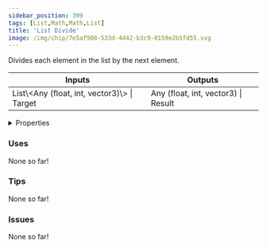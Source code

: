 ```yaml
---
sidebar_position: 399
tags: [List,Math,Math,List]
title: 'List Divide'
image: /img/chip/7e5af908-533d-4d42-b3c9-0159e2b5fd55.svg
---
```


Divides each element in the list by the next element.



<IChip uuid="7e5af908-533d-4d42-b3c9-0159e2b5fd55"/>

<table><thead><tr><th>Inputs</th><th>Outputs</th></tr></thead><tbody><tr><td>List\&lt;Any (float, int, vector3)\&gt; | Target</td><td>Any (float, int, vector3) | Result</td></tr></tbody></table>

<details>
  <summary>Properties</summary>
  <div>
    <div>
    <table>
      <tbody>
        <tr>
          <td>Is beta required?</td>
          <td>No</td>
        </tr>
        <tr>
          <td>Is chip a trolling risk?</td>
          <td>No</td>
        </tr>
        <tr>
          <td>Is chip a role assignment risk?</td>
          <td>No</td>
        </tr>
        <tr>
          <td>Chip UUID</td>
          <td>7e5af908-533d-4d42-b3c9-0159e2b5fd55</td>
        </tr>
        <tr>
          <td>Room availability</td>
          <td>Available everywhere</td>
        </tr>
      </tbody>
    </table>
    </div>
  </div>
</details>

### Uses

None so far!

### Tips

None so far!

### Issues

None so far!